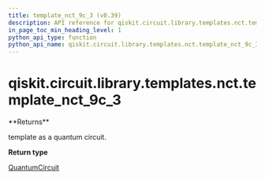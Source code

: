 ```yaml
---
title: template_nct_9c_3 (v0.39)
description: API reference for qiskit.circuit.library.templates.nct.template_nct_9c_3 in qiskit v0.39
in_page_toc_min_heading_level: 1
python_api_type: function
python_api_name: qiskit.circuit.library.templates.nct.template_nct_9c_3
---
```


<span id="qiskit-circuit-library-templates-nct-template-nct-9c-3" />

# qiskit.circuit.library.templates.nct.template\_nct\_9c\_3

<Function id="qiskit.circuit.library.templates.nct.template_nct_9c_3" isDedicatedPage={true} github="https://github.com/qiskit/qiskit/tree/stable/0.22/qiskit/circuit/library/templates/nct/template_nct_9c_3.py" signature="template_nct_9c_3()">
  **Returns**

  template as a quantum circuit.

  **Return type**

  [QuantumCircuit](qiskit.circuit.QuantumCircuit "qiskit.circuit.QuantumCircuit")
</Function>

